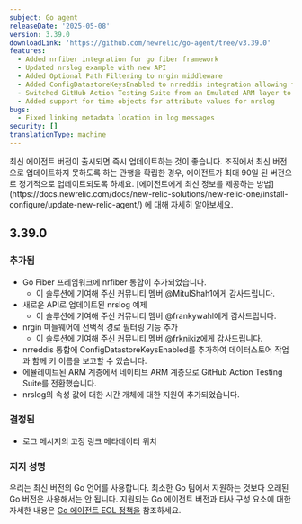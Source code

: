 ```yaml
---
subject: Go agent
releaseDate: '2025-05-08'
version: 3.39.0
downloadLink: 'https://github.com/newrelic/go-agent/tree/v3.39.0'
features:
  - Added nrfiber integration for go fiber framework
  - Updated nrslog example with new API
  - Added Optional Path Filtering to nrgin middleware
  - Added ConfigDatastoreKeysEnabled to nrreddis integration allowing for reporting the names of keys along with the datastore operations
  - Switched GitHub Action Testing Suite from an Emulated ARM layer to Native ARM layers
  - Added support for time objects for attribute values for nrslog
bugs:
  - Fixed linking metadata location in log messages
security: []
translationType: machine
---
```


<Callout variant="important">
  최신 에이전트 버전이 출시되면 즉시 업데이트하는 것이 좋습니다. 조직에서 최신 버전으로 업데이트하지 못하도록 하는 관행을 확립한 경우, 에이전트가 최대 90일 된 버전으로 정기적으로 업데이트되도록 하세요. [에이전트에게 최신 정보를 제공하는 방법](https://docs.newrelic.com/docs/new-relic-solutions/new-relic-one/install-configure/update-new-relic-agent/) 에 대해 자세히 알아보세요.
</Callout>

## 3.39.0

### 추가됨

* Go Fiber 프레임워크에 nrfiber 통합이 추가되었습니다.
  * 이 솔루션에 기여해 주신 커뮤니티 멤버 @MitulShah1에게 감사드립니다.
* 새로운 API로 업데이트된 nrslog 예제
  * 이 솔루션에 기여해 주신 커뮤니티 멤버 @frankywahl에게 감사드립니다.
* nrgin 미들웨어에 선택적 경로 필터링 기능 추가
  * 이 솔루션에 기여해 주신 커뮤니티 멤버 @frknikiz에게 감사드립니다.
* nrreddis 통합에 ConfigDatastoreKeysEnabled를 추가하여 데이터스토어 작업과 함께 키 이름을 보고할 수 있습니다.
* 에뮬레이트된 ARM 계층에서 네이티브 ARM 계층으로 GitHub Action Testing Suite를 전환했습니다.
* nrslog의 속성 값에 대한 시간 개체에 대한 지원이 추가되었습니다.

### 결정된

* 로그 메시지의 고정 링크 메타데이터 위치

### 지지 성명

우리는 최신 버전의 Go 언어를 사용합니다. 최소한 Go 팀에서 지원하는 것보다 오래된 Go 버전은 사용해서는 안 됩니다. 지원되는 Go 에이전트 버전과 타사 구성 요소에 대한 자세한 내용은 [Go 에이전트 EOL 정책을](https://docs.newrelic.com/docs/apm/agents/go-agent/get-started/go-agent-eol-policy/) 참조하세요.